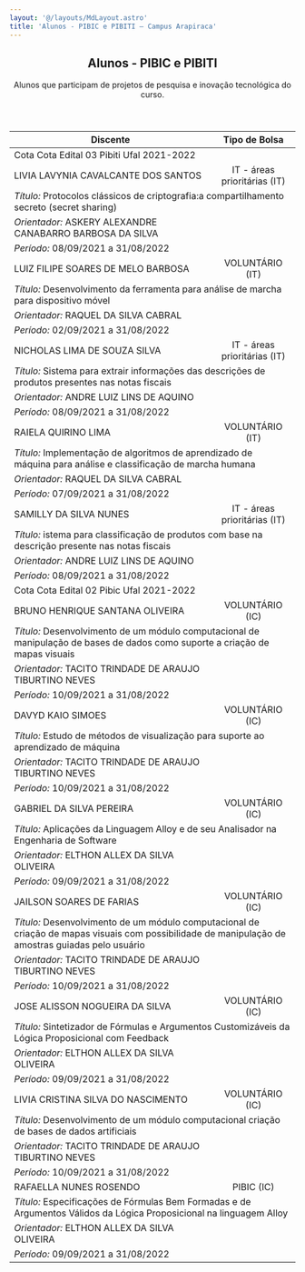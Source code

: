 ```yaml
---
layout: '@/layouts/MdLayout.astro'
title: 'Alunos - PIBIC e PIBITI — Campus Arapiraca'
---
```



<span></span>
<article id="content">
<header>

<h1>
         Alunos - PIBIC e PIBITI
        </h1>

<p class="lead">
         Alunos que participam de projetos de pesquisa e inovação tecnológica do curso.
        </p>

</header>
<div id="viewlet-above-content-body">
</div>
<div id="content-core">
<section id="section-text">
<div class="" id="parent-fieldname-text">
<table class="listagem">
<thead>
<tr>
<th width="60%">
              Discente
             </th>
<th width="25%">
              Tipo de Bolsa
             </th>
</tr>
</thead>
<tbody>
<tr class="cota">
<td colspan="2">
              Cota Cota Edital 03 Pibiti Ufal 2021-2022
             </td>
</tr>
<tr class="linhaPar topo">
<td>
              LIVIA LAVYNIA CAVALCANTE DOS SANTOS
             </td>
<td align="center">
              IT - áreas prioritárias (IT)
             </td>
</tr>
<tr class="linhaPar">
<td colspan="2" valign="top">
<i>
               Título:
              </i>
<span>
</span>
              Protocolos clássicos de criptografia:a compartilhamento secreto (secret sharing)
             </td>
</tr>
<tr class="linhaPar">
<td valign="top">
<i>
               Orientador:
              </i>
<span>
</span>
              ASKERY ALEXANDRE CANABARRO BARBOSA DA SILVA
             </td>
<td nowrap="" valign="top">
</td>
</tr>
<tr class="linhaPar">
<td colspan="2" valign="top">
<i>
               Período:
              </i>
<span>
</span>
              08/09/2021 a 31/08/2022
             </td>
</tr>
<tr class="linhaImpar topo">
<td>
              LUIZ FILIPE SOARES DE MELO BARBOSA
             </td>
<td align="center">
              VOLUNTÁRIO (IT)
             </td>
</tr>
<tr class="linhaImpar">
<td colspan="2" valign="top">
<i>
               Título:
              </i>
<span>
</span>
              Desenvolvimento da ferramenta para análise de marcha para dispositivo móvel
             </td>
</tr>
<tr class="linhaImpar">
<td valign="top">
<i>
               Orientador:
              </i>
<span>
</span>
              RAQUEL DA SILVA CABRAL
             </td>
<td nowrap="" valign="top">
</td>
</tr>
<tr class="linhaImpar">
<td colspan="2" valign="top">
<i>
               Período:
              </i>
<span>
</span>
              02/09/2021 a 31/08/2022
             </td>
</tr>
<tr class="linhaPar topo">
<td>
              NICHOLAS LIMA DE SOUZA SILVA
             </td>
<td align="center">
              IT - áreas prioritárias (IT)
             </td>
</tr>
<tr class="linhaPar">
<td colspan="2" valign="top">
<i>
               Título:
              </i>
<span>
</span>
              Sistema para extrair informações das descrições de produtos presentes nas notas fiscais
             </td>
</tr>
<tr class="linhaPar">
<td valign="top">
<i>
               Orientador:
              </i>
<span>
</span>
              ANDRE LUIZ LINS DE AQUINO
             </td>
<td nowrap="" valign="top">
</td>
</tr>
<tr class="linhaPar">
<td colspan="2" valign="top">
<i>
               Período:
              </i>
<span>
</span>
              08/09/2021 a 31/08/2022
             </td>
</tr>
<tr class="linhaImpar topo">
<td>
              RAIELA QUIRINO LIMA
             </td>
<td align="center">
              VOLUNTÁRIO (IT)
             </td>
</tr>
<tr class="linhaImpar">
<td colspan="2" valign="top">
<i>
               Título:
              </i>
<span>
</span>
              Implementação de algoritmos de aprendizado de máquina para análise e classificação de marcha humana
             </td>
</tr>
<tr class="linhaImpar">
<td valign="top">
<i>
               Orientador:
              </i>
<span>
</span>
              RAQUEL DA SILVA CABRAL
             </td>
<td nowrap="" valign="top">
</td>
</tr>
<tr class="linhaImpar">
<td colspan="2" valign="top">
<i>
               Período:
              </i>
<span>
</span>
              07/09/2021 a 31/08/2022
             </td>
</tr>
<tr class="linhaPar topo">
<td>
              SAMILLY DA SILVA NUNES
             </td>
<td align="center">
              IT - áreas prioritárias (IT)
             </td>
</tr>
<tr class="linhaPar">
<td colspan="2" valign="top">
<i>
               Título:
              </i>
<span>
</span>
              istema para classificação de produtos com base na descrição presente nas notas fiscais
             </td>
</tr>
<tr class="linhaPar">
<td valign="top">
<i>
               Orientador:
              </i>
<span>
</span>
              ANDRE LUIZ LINS DE AQUINO
             </td>
<td nowrap="" valign="top">
</td>
</tr>
<tr class="linhaPar">
<td colspan="2" valign="top">
<i>
               Período:
              </i>
<span>
</span>
              08/09/2021 a 31/08/2022
             </td>
</tr>
<tr class="cota">
<td colspan="2">
              Cota Cota Edital 02 Pibic Ufal 2021-2022
             </td>
</tr>
<tr class="linhaImpar topo">
<td>
              BRUNO HENRIQUE SANTANA OLIVEIRA
             </td>
<td align="center">
              VOLUNTÁRIO (IC)
             </td>
</tr>
<tr class="linhaImpar">
<td colspan="2" valign="top">
<i>
               Título:
              </i>
<span>
</span>
              Desenvolvimento de um módulo computacional de manipulação de bases de dados como suporte a criação de mapas visuais
             </td>
</tr>
<tr class="linhaImpar">
<td valign="top">
<i>
               Orientador:
              </i>
<span>
</span>
              TACITO TRINDADE DE ARAUJO TIBURTINO NEVES
             </td>
<td nowrap="" valign="top">
</td>
</tr>
<tr class="linhaImpar">
<td colspan="2" valign="top">
<i>
               Período:
              </i>
<span>
</span>
              10/09/2021 a 31/08/2022
             </td>
</tr>
<tr class="linhaPar topo">
<td>
              DAVYD KAIO SIMOES
             </td>
<td align="center">
              VOLUNTÁRIO (IC)
             </td>
</tr>
<tr class="linhaPar">
<td colspan="2" valign="top">
<i>
               Título:
              </i>
<span>
</span>
              Estudo de métodos de visualização para suporte ao aprendizado de máquina
             </td>
</tr>
<tr class="linhaPar">
<td valign="top">
<i>
               Orientador:
              </i>
<span>
</span>
              TACITO TRINDADE DE ARAUJO TIBURTINO NEVES
             </td>
<td nowrap="" valign="top">
</td>
</tr>
<tr class="linhaPar">
<td colspan="2" valign="top">
<i>
               Período:
              </i>
<span>
</span>
              10/09/2021 a 31/08/2022
             </td>
</tr>
<tr class="linhaImpar topo">
<td>
              GABRIEL DA SILVA PEREIRA
             </td>
<td align="center">
              VOLUNTÁRIO (IC)
             </td>
</tr>
<tr class="linhaImpar">
<td colspan="2" valign="top">
<i>
               Título:
              </i>
<span>
</span>
              Aplicações da Linguagem Alloy e de seu Analisador na Engenharia de Software
             </td>
</tr>
<tr class="linhaImpar">
<td valign="top">
<i>
               Orientador:
              </i>
<span>
</span>
              ELTHON ALLEX DA SILVA OLIVEIRA
             </td>
<td nowrap="" valign="top">
</td>
</tr>
<tr class="linhaImpar">
<td colspan="2" valign="top">
<i>
               Período:
              </i>
<span>
</span>
              09/09/2021 a 31/08/2022
             </td>
</tr>
<tr class="linhaPar topo">
<td>
              JAILSON SOARES DE FARIAS
             </td>
<td align="center">
              VOLUNTÁRIO (IC)
             </td>
</tr>
<tr class="linhaPar">
<td colspan="2" valign="top">
<i>
               Título:
              </i>
<span>
</span>
              Desenvolvimento de um módulo computacional de criação de mapas visuais com possibilidade de manipulação de amostras guiadas pelo usuário
             </td>
</tr>
<tr class="linhaPar">
<td valign="top">
<i>
               Orientador:
              </i>
<span>
</span>
              TACITO TRINDADE DE ARAUJO TIBURTINO NEVES
             </td>
<td nowrap="" valign="top">
</td>
</tr>
<tr class="linhaPar">
<td colspan="2" valign="top">
<i>
               Período:
              </i>
<span>
</span>
              10/09/2021 a 31/08/2022
             </td>
</tr>
<tr class="linhaImpar topo">
<td>
              JOSE ALISSON NOGUEIRA DA SILVA
             </td>
<td align="center">
              VOLUNTÁRIO (IC)
             </td>
</tr>
<tr class="linhaImpar">
<td colspan="2" valign="top">
<i>
               Título:
              </i>
<span>
</span>
              Sintetizador de Fórmulas e Argumentos Customizáveis da Lógica Proposicional com Feedback
             </td>
</tr>
<tr class="linhaImpar">
<td valign="top">
<i>
               Orientador:
              </i>
<span>
</span>
              ELTHON ALLEX DA SILVA OLIVEIRA
             </td>
<td nowrap="" valign="top">
</td>
</tr>
<tr class="linhaImpar">
<td colspan="2" valign="top">
<i>
               Período:
              </i>
<span>
</span>
              09/09/2021 a 31/08/2022
             </td>
</tr>
<tr class="linhaPar topo">
<td>
              LIVIA CRISTINA SILVA DO NASCIMENTO
             </td>
<td align="center">
              VOLUNTÁRIO (IC)
             </td>
</tr>
<tr class="linhaPar">
<td colspan="2" valign="top">
<i>
               Título:
              </i>
<span>
</span>
              Desenvolvimento de um módulo computacional criação de bases de dados artificiais
             </td>
</tr>
<tr class="linhaPar">
<td valign="top">
<i>
               Orientador:
              </i>
<span>
</span>
              TACITO TRINDADE DE ARAUJO TIBURTINO NEVES
             </td>
<td nowrap="" valign="top">
</td>
</tr>
<tr class="linhaPar">
<td colspan="2" valign="top">
<i>
               Período:
              </i>
<span>
</span>
              10/09/2021 a 31/08/2022
             </td>
</tr>
<tr class="linhaImpar topo">
<td>
              RAFAELLA NUNES ROSENDO
             </td>
<td align="center">
              PIBIC (IC)
             </td>
</tr>
<tr class="linhaImpar">
<td colspan="2" valign="top">
<i>
               Título:
              </i>
<span>
</span>
              Especificações de Fórmulas Bem Formadas e de Argumentos Válidos da Lógica Proposicional na linguagem Alloy
             </td>
</tr>
<tr class="linhaImpar">
<td valign="top">
<i>
               Orientador:
              </i>
<span>
</span>
              ELTHON ALLEX DA SILVA OLIVEIRA
             </td>
<td nowrap="" valign="top">
</td>
</tr>
<tr class="linhaImpar">
<td colspan="2" valign="top">
<i>
               Período:
              </i>
<span>
</span>
              09/09/2021 a 31/08/2022
             </td>
</tr>
</tbody>
</table>
</div>
</section>
</div>
<div id="viewlet-below-content-body">
</div>
</article>
